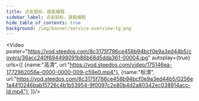 ```yaml
---
title: 点击鼠标，就能编程
sidebar_label: 点击鼠标，就能编程
hide_table_of_contents: true
background: /img/banner/service-overview-lg.png
---
```




<Video 
    poster="https://vod.steedos.com/8c3175f786ce458b94bcf0e9a3ed44b5/covers/36acc240f694498091b86b68d5dda361-00004.jpg"
    autoplay={true}
    urls={[
        {name:"高清", url:"https://vod.steedos.com/video/175146ea-1772962056e-0000-0000-009-c59e0.mp4"},
        {name:"标清", url:"https://vod.steedos.com/8c3175f786ce458b94bcf0e9a3ed44b5/0256e1a4410246bab15726c4b1b53954-9f0097c2e80b4d2a80342ec038914acc-ld.mp4"},
    ]}/>
